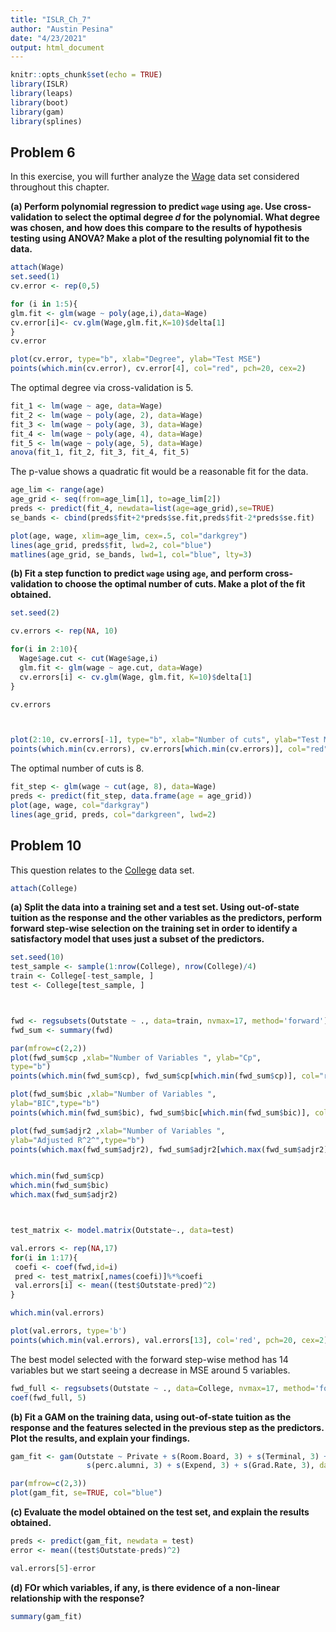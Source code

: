 ```yaml
---
title: "ISLR_Ch_7"
author: "Austin Pesina"
date: "4/23/2021"
output: html_document
---
```


```r
knitr::opts_chunk$set(echo = TRUE)
library(ISLR)
library(leaps)
library(boot)
library(gam)
library(splines)
```

## Problem 6

In this exercise, you will further analyze the [Wage](https://rdrr.io/cran/ISLR/man/Wage.html) data set considered throughout this chapter.

**(a) Perform polynomial regression to predict `wage` using `age`. Use cross-validation to select the optimal degree $d$ for the polynomial. What degree was chosen, and how does this compare to the results of hypothesis testing using ANOVA? Make a plot of the resulting polynomial fit to the data.**

```r
attach(Wage)
set.seed(1)
cv.error <- rep(0,5)

for (i in 1:5){
glm.fit <- glm(wage ~ poly(age,i),data=Wage)
cv.error[i]<- cv.glm(Wage,glm.fit,K=10)$delta[1]
}
cv.error

plot(cv.error, type="b", xlab="Degree", ylab="Test MSE")
points(which.min(cv.error), cv.error[4], col="red", pch=20, cex=2)
```
The optimal degree via cross-validation is 5.  

```r
fit_1 <- lm(wage ~ age, data=Wage)
fit_2 <- lm(wage ~ poly(age, 2), data=Wage) 
fit_3 <- lm(wage ~ poly(age, 3), data=Wage) 
fit_4 <- lm(wage ~ poly(age, 4), data=Wage) 
fit_5 <- lm(wage ~ poly(age, 5), data=Wage) 
anova(fit_1, fit_2, fit_3, fit_4, fit_5)
```
The p-value shows a quadratic fit would be a reasonable fit for the data.

```r
age_lim <- range(age)
age_grid <- seq(from=age_lim[1], to=age_lim[2])
preds <- predict(fit_4, newdata=list(age=age_grid),se=TRUE)
se_bands <- cbind(preds$fit+2*preds$se.fit,preds$fit-2*preds$se.fit)

plot(age, wage, xlim=age_lim, cex=.5, col="darkgrey")
lines(age_grid, preds$fit, lwd=2, col="blue")
matlines(age_grid, se_bands, lwd=1, col="blue", lty=3)
```

**(b) Fit a step function to predict `wage` using `age`, and perform cross-validation to choose the optimal number of cuts. Make a plot of the fit obtained.**

```r
set.seed(2)

cv.errors <- rep(NA, 10)

for(i in 2:10){
  Wage$age.cut <- cut(Wage$age,i)
  glm.fit <- glm(wage ~ age.cut, data=Wage)
  cv.errors[i] <- cv.glm(Wage, glm.fit, K=10)$delta[1]
}

cv.errors



plot(2:10, cv.errors[-1], type="b", xlab="Number of cuts", ylab="Test MSE")
points(which.min(cv.errors), cv.errors[which.min(cv.errors)], col="red", pch=20, cex=2)
```
The optimal number of cuts is 8.  

```r
fit_step <- glm(wage ~ cut(age, 8), data=Wage)
preds <- predict(fit_step, data.frame(age = age_grid))
plot(age, wage, col="darkgray")
lines(age_grid, preds, col="darkgreen", lwd=2)
```


## Problem 10

This question relates to the [College](https://rdrr.io/cran/ISLR/man/College.html) data set.

```r
attach(College)
```

**(a) Split the data into a training set and a test set. Using out-of-state tuition as the response and the other variables as the predictors, perform forward step-wise selection on the training set in order to identify a satisfactory model that uses just a subset of the predictors.**

```r
set.seed(10)
test_sample <- sample(1:nrow(College), nrow(College)/4)
train <- College[-test_sample, ]
test <- College[test_sample, ]



fwd <- regsubsets(Outstate ~ ., data=train, nvmax=17, method='forward')
fwd_sum <- summary(fwd)

par(mfrow=c(2,2))
plot(fwd_sum$cp ,xlab="Number of Variables ", ylab="Cp",
type="b")
points(which.min(fwd_sum$cp), fwd_sum$cp[which.min(fwd_sum$cp)], col="red", cex=2, pch=20)

plot(fwd_sum$bic ,xlab="Number of Variables ", 
ylab="BIC",type="b")
points(which.min(fwd_sum$bic), fwd_sum$bic[which.min(fwd_sum$bic)], col="red", cex=2, pch=20)

plot(fwd_sum$adjr2 ,xlab="Number of Variables ", 
ylab="Adjusted R^2^",type="b")
points(which.max(fwd_sum$adjr2), fwd_sum$adjr2[which.max(fwd_sum$adjr2)], col="red", cex=2, pch=20)


which.min(fwd_sum$cp)
which.min(fwd_sum$bic)
which.max(fwd_sum$adjr2)



test_matrix <- model.matrix(Outstate~., data=test)

val.errors <- rep(NA,17)
for(i in 1:17){
 coefi <- coef(fwd,id=i)
 pred <- test_matrix[,names(coefi)]%*%coefi
 val.errors[i] <- mean((test$Outstate-pred)^2) 
}

which.min(val.errors)

plot(val.errors, type='b')
points(which.min(val.errors), val.errors[13], col='red', pch=20, cex=2)
```
The best model selected with the forward step-wise method has 14 variables but we start seeing a decrease in MSE around 5 variables.

```r
fwd_full <- regsubsets(Outstate ~ ., data=College, nvmax=17, method='forward')
coef(fwd_full, 5)
```

**(b) Fit a GAM on the training data, using out-of-state tuition as the response and the features selected in the previous step as the predictors. Plot the results, and explain your findings.**

```r
gam_fit <- gam(Outstate ~ Private + s(Room.Board, 3) + s(Terminal, 3) + 
                 s(perc.alumni, 3) + s(Expend, 3) + s(Grad.Rate, 3), data=train)

par(mfrow=c(2,3))
plot(gam_fit, se=TRUE, col="blue")
```

**(c) Evaluate the model obtained on the test set, and explain the results obtained.**

```r
preds <- predict(gam_fit, newdata = test)
error <- mean((test$Outstate-preds)^2)

val.errors[5]-error
```

**(d) FOr which variables, if any, is there evidence of a non-linear relationship with the response?**

```r
summary(gam_fit)
```